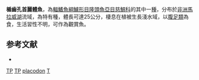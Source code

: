 {{Speciesbox
| genus = Trematocranus
| species = placodon
| status = LC
| status_system = IUCN3.1
| authority = {{le|查爾斯·塔特·里根|Charles Tate Regan|Regan}}, 1922
| synonyms = *''Haplochromis placodon''<br /><small>Regan, 1922</small>
*''Cyrtocara placodon''<br /><small>Regan, 1922</small>
}}

'''楯齒孔首麗體魚'''，為[[輻鰭魚綱|輻鰭魚綱]][[鱸形目|鱸形目]][[隆頭魚亞目|隆頭魚亞目]][[慈鯛科|慈鯛科]]的其中一[[種|種]]，分布於[[非洲|非洲]][[馬拉威湖|馬拉威湖]]流域，為特有種，體長可達25公分，棲息在植被生長淺水域，以[[腹足類|腹足類]]為食，生活習性不明，可作為觀賞魚。
==参考文献==
*{{FishBase_species|genus=Trematocranus|species=placodon|year=2013|month=5}}

{{Taxonbar}}

[[Category:IUCN红色名录无危物种|TP]]
[[Category:觀賞魚|TP]]
[[Category:孔首麗體魚屬|placodon]]
[[Category:1922年描述的魚類|T]]


{{鱸形目小作品}}
